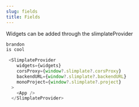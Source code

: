 ```yaml
---
slug: fields
title: Fields
---
```

Widgets can be added through the slimplateProvider

```jsx
brandon
is cool
```

```jsx
 <SlimplateProvider
    widgets={widgets}
    corsProxy={window?.slimplate?.corsProxy}
    backendURL={window?.slimplate?.backendURL}
    monoProject={window?.slimplate?.project}
  >
    <App />
  </SlimplateProvider>
```
